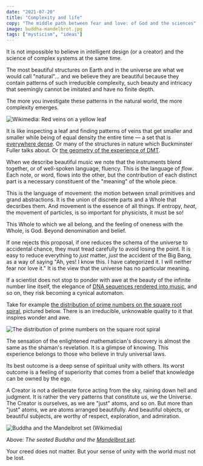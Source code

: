 ```yaml
---
date: "2021-07-20"
title: "Complexity and life"
copy: "The middle path between fear and love: of God and the sciences"
image: buddha-mandelbrot.jpg
tags: ["mysticism", "ideas"]
---
```


It is not impossible to believe in intelligent design (or a creator) and the science of complex systems at the same time.

The most beautiful structures on Earth and in the universe are what we would call "natural"... and we believe they are beautiful because they contain patterns of such irreducible complexity, such beauty and intricacy that seemingly cannot be imitated and have no finite depth.

The more you investigate these patterns in the natural world, the more complexity emerges.

![Wikimedia: Red veins on a yellow leaf](Red_veins_on_a_yellow_leaf.jpeg)

It is like inspecting a leaf and finding patterns of veins that get smaller and smaller while being of equal density the entire time — a set that is [everywhere dense](https://encyclopediaofmath.org/wiki/Dense_set). Or many of the structures in nature which Buckminster Fuller talks about. Or [the geometry of the experience of DMT](https://www.youtube.com/watch?v=loCBvaj4eSg).

When we describe beautiful music we note that the instruments blend together, or of well-spoken language, fluency. This is the language of _flow_. Each note, or word, flows into the other, but the contribution of each distinct part is a necessary constituent of the "meaning" of the whole piece.

This is the language of movement: the motion between small primitives and grand abstractions. It is the union of discrete parts and a Whole that decsribes them. And movement is the essence of all things. If entropy, _heat_, the movement of particles, is so important for physicists, it must be so!

This Whole to which we all belong, and the feeling of oneness with the Whole, is God. Beyond denomination and belief.

If one rejects this proposal, if one reduces the schema of the universe to accidental chance, they must tread carefully to avoid losing the point. It is easy to reduce everything to *just* matter, *just* the accident of the Big Bang, as a way of saying "Ah, yes! I know this. I have categorized it. I will neither fear nor love it." It is the view that the universe has no particular meaning.

If a scientist does not stop to ponder with awe at the beauty of the infinite number line itself, the elegance of [DNA sequences rendered into music](https://soundcloud.com/user-275864738), and so on, they risk becoming a cynical automaton.

Take for example [the distribution of prime numbers on the square root spiral](https://arxiv.org/abs/0801.1441), pictured below. There is an irreducible, unknowable quality to it that inspires wonder and awe.

![The distribution of prime numbers on the square root spiral](primes-on-square-root.png)

The sensation of the enlightened mathematician's discovery is almost the same as the shaman's revelation. It is a glimpse of knowing. This experience belongs to those who believe in truly universal laws.

Its best outcome is a deep sense of spiritual unity with others. Its worst outcome is a feeling of superiority that comes from a belief that knowledge can be owned by the ego.

A Creator is not a deliberate force acting from the sky, raining down hell and judgment. It is rather the very patterns that constitute *us*, *we* the Universe. The Creator is ourselves, as we are "just" atoms, and so on. But more than "just" atoms, we are atoms arranged beautifully. And beautiful objects, or beautiful subjects, are worthy of respect, exploration, and admiration.

![Buddha and the Mandelbrot set (Wikimedia)](buddha-mandelbrot.jpg)

Above: *The seated Buddha and the [Mandelbrot set](https://en.wikipedia.org/wiki/Mandelbrot_set)*.

Your creed does not matter. But your sense of unity with the world must not be lost.
